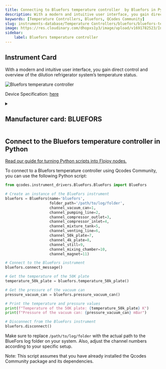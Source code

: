 ```yaml
---
title: Connecting to Bluefors temperature controller  by Bluefors in Python
description: With a modern and intuitive user interface, you gain direct control and overview of the dilution refrigerator system’s temperature status.
keywords: [Temperature Controllers, Bluefors, QCodes Community] 
slug: instruments-database/Temperature Controllers/bluefors/bluefors-temperature-controller 
image: https://res.cloudinary.com/dhopxs1y3/image/upload/v1691782523/Instruments/Temperature%20Controllers/Bluefors-temperature-controller/Bluefors-temperature-controller.png
sidebar:
    label: Bluefors temperature controller 
---
```



## Instrument Card

With a modern and intuitive user interface, you gain direct control and overview of the dilution refrigerator system’s temperature status.

![Bluefors temperature controller](https://res.cloudinary.com/dhopxs1y3/image/upload/v1691782523/Instruments/Temperature%20Controllers/Bluefors-temperature-controller/Bluefors-temperature-controller.png)

Device Specification: [here](https://bluefors.com/blog/enhanced-user-experience-with-temperature-controller/)

<details style={{ marginTop: "15px"}}>
<summary><h2 style={{display:'inline'}}>Manufacturer card: BLUEFORS</h2></summary>

![BLUEFORS](https://res.cloudinary.com/dhopxs1y3/image/upload/v1692806205/Instruments/Vendor%20Logos/Bluefors.png)

**Bluefors** is the world's leading manufacturer of ultra-low temperature dilution refrigerator measurement systems

- Headquarters: Finland
- Yearly Revenue (millions, USD): 32
- Vendor Website: [here](https://bluefors.com/)

</details>


<FeaturedInstrumentVideo category="TEMPERATURE_CONTROLLERS" />

## Connect to the Bluefors temperature controller in Python

[Read our guide for turning Python scripts into Flojoy nodes.](https://docs.flojoy.ai/contribution/blocks/custom-flojoy-block/)



<Tabs>
<TabItem value="Flojoy" label="Flojoy" className="flojoy-instrument-tabs">

<SectionsCard category="TEMPERATURE_CONTROLLERS" manufacturer="Bluefors"></SectionsCard>

</TabItem>
<TabItem value="QCodes Community" label="QCodes Community">

To connect to a Bluefors temperature controller using Qcodes Community, you can use the following Python script:

```python
from qcodes.instrument_drivers.BlueFors.BlueFors import BlueFors

# Create an instance of the BlueFors instrument
bluefors = BlueFors(name='bluefors',
                    folder_path='/path/to/log/folder',
                    channel_vacuum_can=1,
                    channel_pumping_line=2,
                    channel_compressor_outlet=3,
                    channel_compressor_inlet=4,
                    channel_mixture_tank=5,
                    channel_venting_line=6,
                    channel_50k_plate=7,
                    channel_4k_plate=8,
                    channel_still=9,
                    channel_mixing_chamber=10,
                    channel_magnet=11)

# Connect to the BlueFors instrument
bluefors.connect_message()

# Get the temperature of the 50K plate
temperature_50k_plate = bluefors.temperature_50k_plate()

# Get the pressure of the vacuum can
pressure_vacuum_can = bluefors.pressure_vacuum_can()

# Print the temperature and pressure values
print(f"Temperature of the 50K plate: {temperature_50k_plate} K")
print(f"Pressure of the vacuum can: {pressure_vacuum_can} mBar")

# Disconnect from the BlueFors instrument
bluefors.disconnect()
```

Make sure to replace `/path/to/log/folder` with the actual path to the BlueFors log folder on your system. Also, adjust the channel numbers according to your specific setup.

Note: This script assumes that you have already installed the Qcodes Community package and its dependencies.

</TabItem>
</Tabs>
